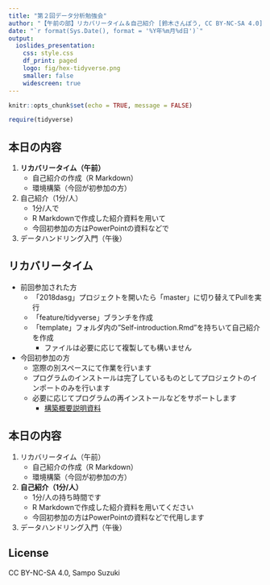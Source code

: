 ---
title: "第２回データ分析勉強会"
author: "【午前の部】リカバリータイム＆自己紹介 [鈴木さんぽう, CC BY-NC-SA 4.0]"
date: "`r format(Sys.Date(), format = '%Y年%m月%d日')`"
output:
  ioslides_presentation:
    css: style.css
    df_print: paged
    logo: fig/hex-tidyverse.png
    smaller: false
    widescreen: true
---

```{r setup, include=FALSE}
knitr::opts_chunk$set(echo = TRUE, message = FALSE)

require(tidyverse)
```


## 本日の内容
1. **リカバリータイム（午前）**
    * 自己紹介の作成（R Markdown）
    * 環境構築（今回が初参加の方）
1. 自己紹介（1分/人）
    * 1分/人で
    * R Markdownで作成した紹介資料を用いて
    * 今回初参加の方はPowerPointの資料などで
1. データハンドリング入門（午後）


## リカバリータイム
* 前回参加された方
    * 「2018dasg」プロジェクトを開いたら「master」に切り替えてPullを実行
    * 「feature/tidyverse」ブランチを作成
    * 「template」フォルダ内の"Self-introduction.Rmd"を持ちいて自己紹介を作成
        * ファイルは必要に応じて複製しても構いません
* 今回初参加の方
    * 窓際の別スペースにて作業を行います
    * プログラムのインストールは完了しているものとしてプロジェクトのインポートのみを行います
    * 必要に応じてプログラムの再インストールなどをサポートします
      * [構築概要説明資料](./01_guidance_am.html)


## 本日の内容
1. リカバリータイム（午前）
    * 自己紹介の作成（R Markdown）
    * 環境構築（今回が初参加の方）
1. **自己紹介（1分/人）**
    * 1分/人の持ち時間です
    * R Markdownで作成した紹介資料を用いてください
    * 今回初参加の方はPowerPointの資料などで代用します
1. データハンドリング入門（午後）


## License
CC BY-NC-SA 4.0, Sampo Suzuki